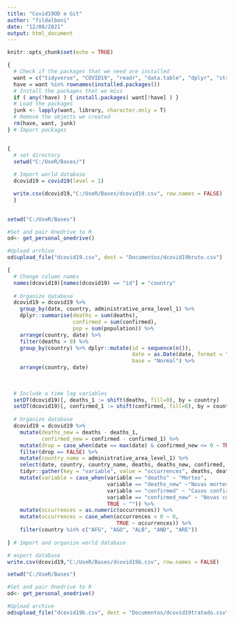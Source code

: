 ```yaml
---
title: "Covid19OD e Git"
author: "fildalboni"
date: "12/08/2021"
output: html_document
---
```


```r
knitr::opts_chunk$set(echo = TRUE)

{ 
  # Check if the packages that we need are installed
  want = c("tidyverse", "COVID19", "readr", "data.table", "dplyr", "stringr", "magrittr", "pipeR",              "plotly", "Microsoft365R", "httr")
  have = want %in% rownames(installed.packages())
  # Install the packages that we miss
  if ( any(!have) ) { install.packages( want[!have] ) }
  # Load the packages
  junk <- lapply(want, library, character.only = T)
  # Remove the objects we created
  rm(have, want, junk)
} # Import packages

```

``` r





```


```r

{
  # set directory
  setwd("C:/UseR/Bases/")
  
  # Import world database
  dcovid19 = covid19(level = 1) 

  write.csv(dcovid19,"C:/UseR/Bases/dcovid19.csv", row.names = FALSE)
  }
  
```


```r

setwd("C:/UseR/Bases")

#Set and pair Onedrive to R
od<- get_personal_onedrive()

#Upload archive
od$upload_file("dcovid19.csv", dest = "Documentos/dcovid19bruto.csv")


```


```r
{  
  # Change column names
  names(dcovid19)[names(dcovid19) == "id"] = "country"
  
  # Organize database
  dcovid19 = dcovid19 %>% 
    group_by(date, country, administrative_area_level_1) %>%
    dplyr::summarise(deaths = sum(deaths),
                     confirmed = sum(confirmed),
                     pop = sum(population)) %>%
    arrange(country, date) %>%
    filter(deaths > 0) %>%
    group_by(country) %>% dplyr::mutate(id = sequence(n()), 
                                        date = as.Date(date, format = "%Y-%m-%d"),
                                        base = "Normal") %>%
    arrange(country, date)  
  
  
  
  # Include a time lag variables
  setDT(dcovid19)[, deaths_1 := shift(deaths, fill=0), by = country]
  setDT(dcovid19)[, confirmed_1 := shift(confirmed, fill=0), by = country]
  
  # Organize database  
  dcovid19 = dcovid19 %>% 
    mutate(deaths_new = deaths - deaths_1,
           confirmed_new = confirmed - confirmed_1) %>%
    mutate(drop = case_when(date == max(date) & confirmed_new <= 0 ~ TRUE, TRUE ~ FALSE)) %>% 
    filter(drop == FALSE) %>%
    mutate(country_name = administrative_area_level_1) %>%
    select(date, country, country_name, deaths, deaths_new, confirmed, confirmed_new, pop, id, base) %>%
    tidyr::gather(key = "variable", value = "occurrences", deaths, deaths_new, confirmed, confirmed_new) %>%
    mutate(variable = case_when(variable == "deaths" ~ "Mortes",
                                variable == "deaths_new" ~"Novas mortes",
                                variable == "confirmed" ~ "Casos confirmados",
                                variable == "confirmed_new" ~ "Novas confirmações",
                                TRUE ~ "")) %>%
    mutate(occurrences = as.numeric(occurrences)) %>%
    mutate(occurrences = case_when(occurrences < 0 ~ 0,
                                   TRUE ~ occurrences)) %>%
    filter(country %in% c("AFG", "AGO", "ALB", "AND", "ARE"))
  
} # Import and organize world database 

# export database
write.csv(dcovid19,"C:/UseR/Bases/dcovid19b.csv", row.names = FALSE)

```


```r

setwd("C:/UseR/Bases")

#Set and pair Onedrive to R
od<- get_personal_onedrive()

#Upload archive
od$upload_file("dcovid19b.csv", dest = "Documentos/dcovid19tratado.csv")


```